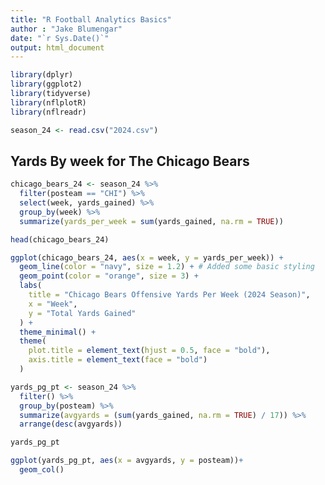 ```yaml
---
title: "R Football Analytics Basics"
author : "Jake Blumengar"
date: "`r Sys.Date()`" 
output: html_document
---
```


```r
library(dplyr)
library(ggplot2)
library(tidyverse)
library(nflplotR)
library(nflreadr)

season_24 <- read.csv("2024.csv")
```

## Yards By week for The Chicago Bears
```r
chicago_bears_24 <- season_24 %>%
  filter(posteam == "CHI") %>%
  select(week, yards_gained) %>%
  group_by(week) %>%
  summarize(yards_per_week = sum(yards_gained, na.rm = TRUE))

head(chicago_bears_24)
```


```r
ggplot(chicago_bears_24, aes(x = week, y = yards_per_week)) +
  geom_line(color = "navy", size = 1.2) + # Added some basic styling
  geom_point(color = "orange", size = 3) +
  labs(
    title = "Chicago Bears Offensive Yards Per Week (2024 Season)",
    x = "Week",
    y = "Total Yards Gained"
  ) +
  theme_minimal() +
  theme(
    plot.title = element_text(hjust = 0.5, face = "bold"),
    axis.title = element_text(face = "bold")
  )
```

```r
yards_pg_pt <- season_24 %>%
  filter() %>%
  group_by(posteam) %>%
  summarize(avgyards = (sum(yards_gained, na.rm = TRUE) / 17)) %>%
  arrange(desc(avgyards))

yards_pg_pt

ggplot(yards_pg_pt, aes(x = avgyards, y = posteam))+
  geom_col()
```